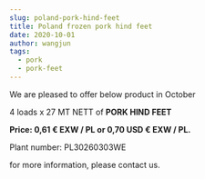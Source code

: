 ```yaml
---
slug: poland-pork-hind-feet
title: Poland frozen pork hind feet
date: 2020-10-01
author: wangjun
tags:
  - pork
  - pork-feet
---
```

We are pleased to offer below product in October

4 loads x 27 MT NETT of **PORK HIND FEET** 

**Price: 0,61 € EXW / PL or 0,70 USD € EXW / PL.**

Plant number:  PL30260303WE

for more information, please contact us.